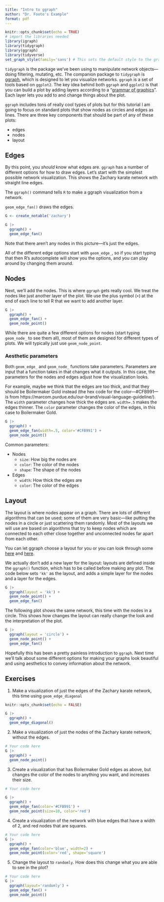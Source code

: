 ```yaml
---
title: "Intro to ggraph"
author: "Dr. Foote's Example"
format: pdf
---
```


```r
knitr::opts_chunk$set(echo = TRUE)
# import the libraries needed
library(igraph)
library(tidygraph)
library(ggraph)
library(tidyverse)
set_graph_style(family='sans') # This sets the default style to the graph style
```


`tidygraph` is the package we've been using to manipulate network objects---doing filtering, mutating, etc. The companion package to `tidygraph` is [ggraph](https://ggraph.data-imaginist.com/), which is designed to let you visualize networks. `ggraph` is a set of tools based on `ggplot2`. The key idea behind both `ggraph` and `ggplot2` is that you can build a plot by adding layers according to a "[grammar of graphics](https://r4ds.had.co.nz/graphics-for-communication.html)". Each layer lets you add to and change things about the plot. 

`ggraph` includes tons of really cool types of plots but for this tutorial I am going to focus on standard plots that show nodes as circles and edges as lines. There are three key components that should be part of any of these plots:

* edges
* nodes
* layout

## Edges

By this point, you _should_ know what edges are. `ggraph` has a number of different options for how to draw edges. Let's start with the simplest possible network visualization. This shows the Zachary karate network with straight line edges.

The `ggraph()` command tells `R` to make a ggraph visualization from a network.

`geom_edge_fan()` draws the edges.

```r
G <- create_notable('zachary')

G |>
  ggraph() +
  geom_edge_fan()
```

Note that there aren't any nodes in this picture---it's just the edges.

All of the different edge options start with `geom_edge_`, so if you start typing that then R's autocomplete will show you the options, and you can play around by changing them around.


## Nodes

Next, we'll add the nodes. This is where `ggraph` gets really cool. We treat the nodes like just another layer of the plot. We use the plus symbol (`+`) at the end of each line to tell R that we want to add another layer.

```r
G |>
  ggraph() +
  geom_edge_fan() +
  geom_node_point()
```

While there are quite a few different options for nodes (start typing `geom_node_` to see them all), most of them are designed for different types of plots. We will typically just use `geom_node_point`.

### Aesthetic parameters

Both `geom_edge_` and `geom_node_` functions take parameters. Parameters are input that a function takes in that changes what it outputs. In this case, the parameters for the nodes and edges adjust how the visualization looks.

For example, maybe we think that the edges are too thick, and that they should be Boilermaker Gold instead (the hex code for the color---#CFB991---is from https://marcom.purdue.edu/our-brand/visual-language-guideline/). The `width` parameter changes how thick the edges are. `width=.5` makes the edges thinner. The `color` parameter changes the color of the edges, in this case to Boilermaker Gold.

```r
G |>
  ggraph() +
  geom_edge_fan(width=.5, color='#CFB991') +
  geom_node_point()
```

Common parameters:

* Nodes
  * `size`: How big the nodes are
  * `color`: The color of the nodes
  * `shape`: The shape of the nodes
* Edges
  * `width`: How thick the edges are
  * `color`: The color of the edges

## Layout

The layout is where nodes appear on a graph. There are lots of different algorithms that can be used; some of them are very basic---like putting the nodes in a circle or just scattering them randomly. Most of the layouts we will use are based on algorithms that try to keep nodes which are connected to each other close together and unconnected nodes far apart from each other.

You can let ggraph choose a layout for you or you can look through some [here](https://igraph.org/c/doc/igraph-Layout.html) and [here](https://ggraph.data-imaginist.com/articles/Layouts.html).

We actually don't add a new layer for the layout: layouts are defined inside the `ggraph()` function, which has to be called before making any plot. The code below sets `'kk'` as the layout, and adds a simple layer for the nodes and a layer for the edges.

```r
G |>
  ggraph(layout = 'kk') +
  geom_node_point() +
  geom_edge_fan()
```

The following plot shows the same network, this time with the nodes in a circle. This shows how changes the layout can really change the look and the interpretation of the plot.

```r
G |>
  ggraph(layout = 'circle') +
  geom_node_point() +
  geom_edge_fan()
```

Hopefully this has been a pretty painless introduction to `ggraph`. Next time we'll talk about some different options for making your graphs look beautiful and using aesthetics to convey information about the network.

## Exercises

1. Make a visualization of just the edges of the Zachary karate network, this time using `geom_edge_diagonal`

```r
knitr::opts_chunk$set(echo = FALSE)

G |>
  ggraph() +
  geom_edge_diagonal()

```

2. Make a visualization of just the nodes of the Zachary karate network, without the edges.

```r
# Your code here
G |>
  ggraph() +
  geom_node_point()

```

3. Create a visualization that has Boilermaker Gold edges as above, but changes the color of the nodes to anything you want, and increases their size.

```r
# Your code here

G |> 
  ggraph() +
  geom_edge_fan(color='#CFB991') +
  geom_node_point(size=10, color='red')

```

4. Create a visualization of the network with blue edges that have a width of 2, and red nodes that are squares.

```r
# Your code here
G |>
  ggraph() +
  geom_edge_fan(color='blue', width=2) +
  geom_node_point(color='red', shape='square')
```


5. Change the layout to `randomly`. How does this change what you are able to see in the plot?

```r
# Your code here
G |>
  ggraph(layout='randomly') +
  geom_edge_fan() +
  geom_node_point()

```

